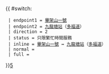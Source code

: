 {{ #switch: {{{format|}}}
  | endpoint1 = [[畢架山一號]]
  | endpoint2 = [[九龍塘站 (香港)|九龍塘站]]（[[多福道]]）
  | direction = 2
  | status = 只限繁忙時間服務
  | inline = [[畢架山一號]] ↔ [[九龍塘站 (香港)|九龍塘站]]（[[多福道]]）
  | normal =
  | full =
}}<noinclude>[[category:九龍居民巴士路線模板|5‎]]</noinclude>